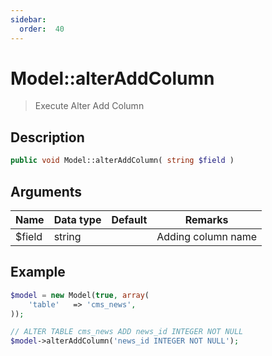 ```yaml
---
sidebar:
  order:  40
---
```


# Model::alterAddColumn

> Execute Alter Add Column

## Description

```php
public void Model::alterAddColumn( string $field )
```

## Arguments

| Name   | Data type | Default | Remarks            |
| ------ | --------- | ------- | ------------------ |
| $field | string    |         | Adding column name |

## Example

```php title="Controller"
$model = new Model(true, array(
    'table'   => 'cms_news',
));

// ALTER TABLE cms_news ADD news_id INTEGER NOT NULL
$model->alterAddColumn('news_id INTEGER NOT NULL');
```
